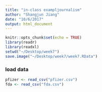 ```yaml
---
title: "in-class exampljournalism"
author: "Shangjun Jiang"
date: "10/6/2017"
output: html_document
---
```


```r
knitr::opts_chunk$set(echo = TRUE)
library(readr)
library(readxl)
setwd("~/Desktop/week7")
save.image("~/Desktop/week7/week7.RData")
```




### load data
```r
pfizer <- read_csv("pfizer.csv")
fda <- read_csv("fda.csv")
```



